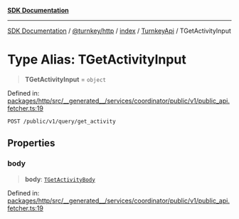 [**SDK Documentation**](../../../../../../README.mdx)

***

[SDK Documentation](../../../../../../packages.mdx) / [@turnkey/http](../../../../README.mdx) / [index](../../../README.mdx) / [TurnkeyApi](../README.mdx) / TGetActivityInput

# Type Alias: TGetActivityInput

> **TGetActivityInput** = `object`

Defined in: [packages/http/src/\_\_generated\_\_/services/coordinator/public/v1/public\_api.fetcher.ts:19](https://github.com/tkhq/sdk/blob/078f5423e923fbd1d7fd39440402d7f01d09c3d0/packages/http/src/__generated__/services/coordinator/public/v1/public_api.fetcher.ts#L19)

`POST /public/v1/query/get_activity`

## Properties

### body

> **body**: [`TGetActivityBody`](TGetActivityBody.mdx)

Defined in: [packages/http/src/\_\_generated\_\_/services/coordinator/public/v1/public\_api.fetcher.ts:19](https://github.com/tkhq/sdk/blob/078f5423e923fbd1d7fd39440402d7f01d09c3d0/packages/http/src/__generated__/services/coordinator/public/v1/public_api.fetcher.ts#L19)
